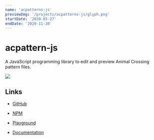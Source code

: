 ```yaml
---
name: 'acpatterns-js'
previewImg: '/projects/acpatterns-js/glyph.png'
startDate: '2020-05-27'
endDate: '2020-11-30'
---
```


# acpattern-js

A JavaScript programming library to edit and preview Animal Crossing pattern files.

<img src={previewImg} />

## Links

- [GitHub](https://github.com/DamSenViet/acpatterns-js)

- [NPM](https://www.npmjs.com/package/@damsenviet/acpatterns)

- [Playground](https://damsenviet.github.io/acpatterns-js/playground/)

- [Documentation](https://damsenviet.github.io/acpatterns-js/)
